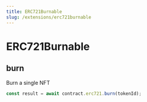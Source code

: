 ```yaml
---
title: ERC721Burnable
slug: /extensions/erc721burnable
---
```


# ERC721Burnable

## burn

Burn a single NFT

```javascript
const result = await contract.erc721.burn(tokenId);
```
